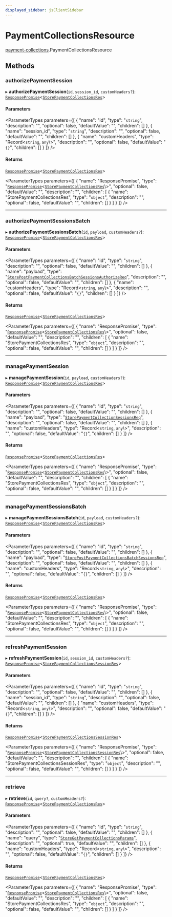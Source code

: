 ```yaml
---
displayed_sidebar: jsClientSidebar
---
```



# PaymentCollectionsResource

[payment-collections](../../modules/payment_collections.mdx).PaymentCollectionsResource

## Methods

### authorizePaymentSession

▸ **authorizePaymentSession**(`id`, `session_id`, `customHeaders?`): [`ResponsePromise`](../../swaps/modules/swaps.internal.mdx#responsepromise)<[`StorePaymentCollectionsRes`](../../internal/modules/admin_discounts.internal.internal.mdx#storepaymentcollectionsres)\>

#### Parameters

<ParameterTypes parameters={[
  {
    "name": "id",
    "type": "`string`",
    "description": "",
    "optional": false,
    "defaultValue": "",
    "children": []
  },
  {
    "name": "session_id",
    "type": "`string`",
    "description": "",
    "optional": false,
    "defaultValue": "",
    "children": []
  },
  {
    "name": "customHeaders",
    "type": "Record<`string`, `any`\\>",
    "description": "",
    "optional": false,
    "defaultValue": "`{}`",
    "children": []
  }
]} />

#### Returns

[`ResponsePromise`](../../swaps/modules/swaps.internal.mdx#responsepromise)<[`StorePaymentCollectionsRes`](../../internal/modules/admin_discounts.internal.internal.mdx#storepaymentcollectionsres)\>

<ParameterTypes parameters={[
  {
    "name": "ResponsePromise",
    "type": "[`ResponsePromise`](../../swaps/modules/swaps.internal.mdx#responsepromise)<[`StorePaymentCollectionsRes`](../../internal/modules/admin_discounts.internal.internal.mdx#storepaymentcollectionsres)\\>",
    "optional": false,
    "defaultValue": "",
    "description": "",
    "children": [
      {
        "name": "StorePaymentCollectionsRes",
        "type": "`object`",
        "description": "",
        "optional": false,
        "defaultValue": "",
        "children": []
      }
    ]
  }
]} />

___

### authorizePaymentSessionsBatch

▸ **authorizePaymentSessionsBatch**(`id`, `payload`, `customHeaders?`): [`ResponsePromise`](../../swaps/modules/swaps.internal.mdx#responsepromise)<[`StorePaymentCollectionsRes`](../../internal/modules/admin_discounts.internal.internal.mdx#storepaymentcollectionsres)\>

#### Parameters

<ParameterTypes parameters={[
  {
    "name": "id",
    "type": "`string`",
    "description": "",
    "optional": false,
    "defaultValue": "",
    "children": []
  },
  {
    "name": "payload",
    "type": "[`StorePostPaymentCollectionsBatchSessionsAuthorizeReq`](../../internal/classes/admin_discounts.internal.internal.StorePostPaymentCollectionsBatchSessionsAuthorizeReq.mdx)",
    "description": "",
    "optional": false,
    "defaultValue": "",
    "children": []
  },
  {
    "name": "customHeaders",
    "type": "Record<`string`, `any`\\>",
    "description": "",
    "optional": false,
    "defaultValue": "`{}`",
    "children": []
  }
]} />

#### Returns

[`ResponsePromise`](../../swaps/modules/swaps.internal.mdx#responsepromise)<[`StorePaymentCollectionsRes`](../../internal/modules/admin_discounts.internal.internal.mdx#storepaymentcollectionsres)\>

<ParameterTypes parameters={[
  {
    "name": "ResponsePromise",
    "type": "[`ResponsePromise`](../../swaps/modules/swaps.internal.mdx#responsepromise)<[`StorePaymentCollectionsRes`](../../internal/modules/admin_discounts.internal.internal.mdx#storepaymentcollectionsres)\\>",
    "optional": false,
    "defaultValue": "",
    "description": "",
    "children": [
      {
        "name": "StorePaymentCollectionsRes",
        "type": "`object`",
        "description": "",
        "optional": false,
        "defaultValue": "",
        "children": []
      }
    ]
  }
]} />

___

### managePaymentSession

▸ **managePaymentSession**(`id`, `payload`, `customHeaders?`): [`ResponsePromise`](../../swaps/modules/swaps.internal.mdx#responsepromise)<[`StorePaymentCollectionsRes`](../../internal/modules/admin_discounts.internal.internal.mdx#storepaymentcollectionsres)\>

#### Parameters

<ParameterTypes parameters={[
  {
    "name": "id",
    "type": "`string`",
    "description": "",
    "optional": false,
    "defaultValue": "",
    "children": []
  },
  {
    "name": "payload",
    "type": "[`StorePaymentCollectionSessionsReq`](../../internal/classes/admin_discounts.internal.internal.StorePaymentCollectionSessionsReq.mdx)",
    "description": "",
    "optional": false,
    "defaultValue": "",
    "children": []
  },
  {
    "name": "customHeaders",
    "type": "Record<`string`, `any`\\>",
    "description": "",
    "optional": false,
    "defaultValue": "`{}`",
    "children": []
  }
]} />

#### Returns

[`ResponsePromise`](../../swaps/modules/swaps.internal.mdx#responsepromise)<[`StorePaymentCollectionsRes`](../../internal/modules/admin_discounts.internal.internal.mdx#storepaymentcollectionsres)\>

<ParameterTypes parameters={[
  {
    "name": "ResponsePromise",
    "type": "[`ResponsePromise`](../../swaps/modules/swaps.internal.mdx#responsepromise)<[`StorePaymentCollectionsRes`](../../internal/modules/admin_discounts.internal.internal.mdx#storepaymentcollectionsres)\\>",
    "optional": false,
    "defaultValue": "",
    "description": "",
    "children": [
      {
        "name": "StorePaymentCollectionsRes",
        "type": "`object`",
        "description": "",
        "optional": false,
        "defaultValue": "",
        "children": []
      }
    ]
  }
]} />

___

### managePaymentSessionsBatch

▸ **managePaymentSessionsBatch**(`id`, `payload`, `customHeaders?`): [`ResponsePromise`](../../swaps/modules/swaps.internal.mdx#responsepromise)<[`StorePaymentCollectionsRes`](../../internal/modules/admin_discounts.internal.internal.mdx#storepaymentcollectionsres)\>

#### Parameters

<ParameterTypes parameters={[
  {
    "name": "id",
    "type": "`string`",
    "description": "",
    "optional": false,
    "defaultValue": "",
    "children": []
  },
  {
    "name": "payload",
    "type": "[`StorePostPaymentCollectionsBatchSessionsReq`](../../internal/classes/admin_discounts.internal.internal.StorePostPaymentCollectionsBatchSessionsReq.mdx)",
    "description": "",
    "optional": false,
    "defaultValue": "",
    "children": []
  },
  {
    "name": "customHeaders",
    "type": "Record<`string`, `any`\\>",
    "description": "",
    "optional": false,
    "defaultValue": "`{}`",
    "children": []
  }
]} />

#### Returns

[`ResponsePromise`](../../swaps/modules/swaps.internal.mdx#responsepromise)<[`StorePaymentCollectionsRes`](../../internal/modules/admin_discounts.internal.internal.mdx#storepaymentcollectionsres)\>

<ParameterTypes parameters={[
  {
    "name": "ResponsePromise",
    "type": "[`ResponsePromise`](../../swaps/modules/swaps.internal.mdx#responsepromise)<[`StorePaymentCollectionsRes`](../../internal/modules/admin_discounts.internal.internal.mdx#storepaymentcollectionsres)\\>",
    "optional": false,
    "defaultValue": "",
    "description": "",
    "children": [
      {
        "name": "StorePaymentCollectionsRes",
        "type": "`object`",
        "description": "",
        "optional": false,
        "defaultValue": "",
        "children": []
      }
    ]
  }
]} />

___

### refreshPaymentSession

▸ **refreshPaymentSession**(`id`, `session_id`, `customHeaders?`): [`ResponsePromise`](../../swaps/modules/swaps.internal.mdx#responsepromise)<[`StorePaymentCollectionsSessionRes`](../../internal/modules/admin_discounts.internal.internal.mdx#storepaymentcollectionssessionres)\>

#### Parameters

<ParameterTypes parameters={[
  {
    "name": "id",
    "type": "`string`",
    "description": "",
    "optional": false,
    "defaultValue": "",
    "children": []
  },
  {
    "name": "session_id",
    "type": "`string`",
    "description": "",
    "optional": false,
    "defaultValue": "",
    "children": []
  },
  {
    "name": "customHeaders",
    "type": "Record<`string`, `any`\\>",
    "description": "",
    "optional": false,
    "defaultValue": "`{}`",
    "children": []
  }
]} />

#### Returns

[`ResponsePromise`](../../swaps/modules/swaps.internal.mdx#responsepromise)<[`StorePaymentCollectionsSessionRes`](../../internal/modules/admin_discounts.internal.internal.mdx#storepaymentcollectionssessionres)\>

<ParameterTypes parameters={[
  {
    "name": "ResponsePromise",
    "type": "[`ResponsePromise`](../../swaps/modules/swaps.internal.mdx#responsepromise)<[`StorePaymentCollectionsSessionRes`](../../internal/modules/admin_discounts.internal.internal.mdx#storepaymentcollectionssessionres)\\>",
    "optional": false,
    "defaultValue": "",
    "description": "",
    "children": [
      {
        "name": "StorePaymentCollectionsSessionRes",
        "type": "`object`",
        "description": "",
        "optional": false,
        "defaultValue": "",
        "children": []
      }
    ]
  }
]} />

___

### retrieve

▸ **retrieve**(`id`, `query?`, `customHeaders?`): [`ResponsePromise`](../../swaps/modules/swaps.internal.mdx#responsepromise)<[`StorePaymentCollectionsRes`](../../internal/modules/admin_discounts.internal.internal.mdx#storepaymentcollectionsres)\>

#### Parameters

<ParameterTypes parameters={[
  {
    "name": "id",
    "type": "`string`",
    "description": "",
    "optional": false,
    "defaultValue": "",
    "children": []
  },
  {
    "name": "query",
    "type": "[`StoreGetPaymentCollectionsParams`](../../internal/classes/admin_discounts.internal.internal.StoreGetPaymentCollectionsParams.mdx)",
    "description": "",
    "optional": true,
    "defaultValue": "",
    "children": []
  },
  {
    "name": "customHeaders",
    "type": "Record<`string`, `any`\\>",
    "description": "",
    "optional": false,
    "defaultValue": "`{}`",
    "children": []
  }
]} />

#### Returns

[`ResponsePromise`](../../swaps/modules/swaps.internal.mdx#responsepromise)<[`StorePaymentCollectionsRes`](../../internal/modules/admin_discounts.internal.internal.mdx#storepaymentcollectionsres)\>

<ParameterTypes parameters={[
  {
    "name": "ResponsePromise",
    "type": "[`ResponsePromise`](../../swaps/modules/swaps.internal.mdx#responsepromise)<[`StorePaymentCollectionsRes`](../../internal/modules/admin_discounts.internal.internal.mdx#storepaymentcollectionsres)\\>",
    "optional": false,
    "defaultValue": "",
    "description": "",
    "children": [
      {
        "name": "StorePaymentCollectionsRes",
        "type": "`object`",
        "description": "",
        "optional": false,
        "defaultValue": "",
        "children": []
      }
    ]
  }
]} />
